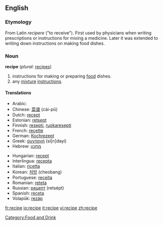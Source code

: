 ==English==
===Etymology===
From Latin ''recipere'' ("to receive"). First used by physicians when writing prescriptions or instructions for mixing a medicine. Later it was extended to writing down instructions on making food dishes.

===Noun===
'''recipe''' (''plural:'' [[recipes]])

#instructions for making or preparing [[food]] dishes.
#any [[mixture]] [[instruction]]s.

====Translations====
{{top}}
*Arabic: {{ARchar|[[وصفة]]}} {{Unicode|(wáʂfa)}} {{f}}
*Chinese: [[菜谱]] (cài-pǔ)
*Dutch: [[recept]] {{n}}
*Estonian: [[retsept]]
*Finnish: [[resepti]], [[ruokaresepti]]
*French: [[recette]] {{f}}
*German: [[Kochrezept]] {{n}}
*Greek: [[συνταγή]] (si[n]dayí) {{f}}
*Hebrew: [[מתכון]] {{m}}
{{mid}}
*Hungarian: [[recept#Hungarian|recept]]
*Interlingua: [[recepta]]
*Italian: [[ricetta]] {{f}}
*Korean: [[처방]] (cheobang)
*Portuguese: [[receita]] {{f}}
*Romanian: [[reteta]] {{f}}
*Russian: [[рецепт]] (retsépt) {{m}}
*Spanish: [[receta]] {{f}}
*Volapük: [[rezäp]]
{{bottom}}

[[Category:Food and Drink]]

[[fr:recipe]]
[[io:recipe]]
[[it:recipe]]
[[vi:recipe]]
[[zh:recipe]]